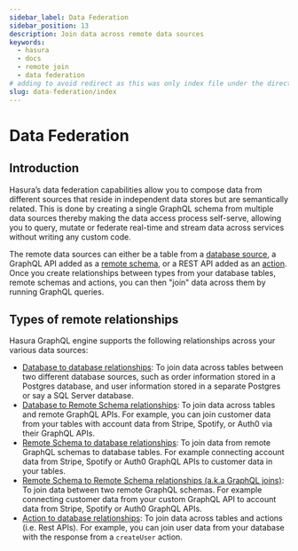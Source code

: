 ```yaml
---
sidebar_label: Data Federation
sidebar_position: 13
description: Join data across remote data sources
keywords:
  - hasura
  - docs
  - remote join
  - data federation
# adding to avoid redirect as this was only index file under the directory
slug: data-federation/index
---
```


# Data Federation

## Introduction

Hasura’s data federation capabilities allow you to compose data from different sources
that reside in independent data stores but are semantically related. This is done by creating
a single GraphQL schema from multiple data sources thereby making the data access process
self-serve, allowing you to query, mutate or federate real-time and stream data across services
without writing any custom code.

The remote data sources can either be a table from a [database source](/graphql/core/databases/index.mdx),
a GraphQL API added as a [remote schema](/graphql/core/remote-schemas/index.mdx),
or a REST API added as an [action](/graphql/core/actions/index.mdx). Once you create
relationships between types from your database tables, remote schemas and actions, you can then "join" data
across them by running GraphQL queries.

## Types of remote relationships

Hasura GraphQL engine supports the following relationships across your various data sources:

- [Database to database relationships](/graphql/core/databases/postgres/schema/remote-relationships/remote-source-relationships.mdx): To join
data across tables between two different database sources, such as order information stored in a Postgres database, and user information stored
in a separate Postgres or say a SQL Server database.
- [Database to Remote Schema relationships](/graphql/core/databases/postgres/schema/remote-relationships/remote-schema-relationships.mdx): To
join data across tables and remote GraphQL APIs. For example, you can join customer data from your tables with account data from Stripe, Spotify,
or Auth0 via their GraphQL APIs.
- [Remote Schema to database relationships](/graphql/core/remote-schemas/remote-relationships/remote-schema-db-relationships.mdx): To join
data from remote GraphQL schemas to database tables. For example connecting account data from Stripe, Spotify or Auth0 GraphQL APIs to customer data in your tables.
- [Remote Schema to Remote Schema relationships (a.k.a GraphQL joins)](/graphql/core/remote-schemas/remote-relationships/remote-schema-relationships.mdx): To
join data between two remote GraphQL schemas. For example connecting customer data from your custom GraphQL API to account data from Stripe, Spotify or
Auth0 GraphQL APIs.
- [Action to database relationships](/graphql/core/databases/postgres/schema/remote-relationships/action-relationships.mdx): To join data across
tables and actions (i.e. Rest APIs). For example, you can join user data from your database with the response from a `createUser` action.
